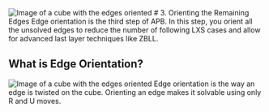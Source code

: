 
<Image src="/images/tutorial/eo.svg" width={200} height={200} alt="Image of a cube with the edges oriented"/>
# 3. Orienting the Remaining Edges
Edge orientation is the third step of APB. In this step, you orient all the unsolved edges to reduce the number of following LXS cases and allow for advanced last layer techniques like ZBLL.

## What is Edge Orientation?
<Image src="/images/tutorial/eo-orbits.svg" width={175} height={175} alt="Image of a cube with the edges oriented"/>
Edge orientation is the way an edge is twisted on the cube. Orienting an edge makes it solvable using only R and U moves.